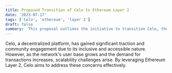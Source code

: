 ```yaml
---
title: Proposed Transition of Celo to Ethereum Layer 2
date: '2023-07-17'
tags: ['Celo', 'ethereum', 'layer 2']
draft: false
summary: 'This proposal outlines the initiative to transition Celo, the blockchain platform, to Ethereum Layer 2, a second-layer scaling solution. The objective of this transition is to enhance scalability, optimize transaction throughput, and improve overall network efficiency..'
---
```


Celo, a decentralized platform, has gained significant traction and community engagement due to its inclusive and accessible nature. However, as the network's user base grows and the demand for transactions increases, scalability challenges arise. By leveraging Ethereum Layer 2, Celo aims to address these concerns effectively.

